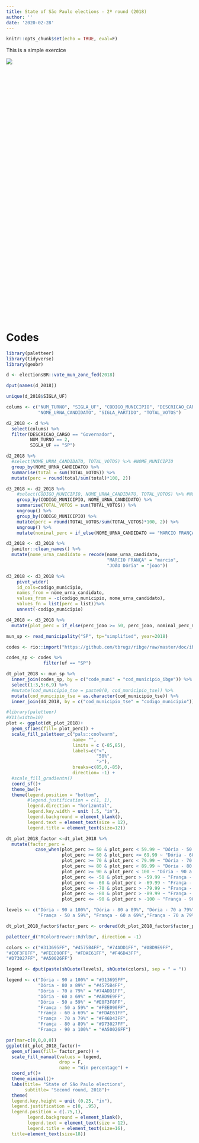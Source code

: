 ```yaml
---
title: State of São Paulo elections - 2º round (2018)
author: ''
date: '2020-02-28'
---
```


```r
knitr::opts_chunk$set(echo = TRUE, eval=F)
```
<p>This is a simple exercice</p>

![](/post/2020-02-28-state-of-são-paulo-elections-2-round-2018_files/image_2.png)

<hr style="height:500pt; visibility:hidden;" />

# Codes

```r
library(paletteer)
library(tidyverse)
library(geobr)
```


```r
d <- electionsBR::vote_mun_zone_fed(2018)
```


```r
dput(names(d_2018))

unique(d_2018$SIGLA_UF)
```


```r
colums <- c("NUM_TURNO", "SIGLA_UF", "CODIGO_MUNICIPIO", "DESCRICAO_CARGO", 
            "NOME_URNA_CANDIDATO", "SIGLA_PARTIDO", "TOTAL_VOTOS")

d2_2018 <- d %>%
  select(colums) %>% 
  filter(DESCRICAO_CARGO == "Governador",
         NUM_TURNO == 2, 
         SIGLA_UF == "SP")
```


```r
d2_2018 %>% 
  #select(NOME_URNA_CANDIDATO, TOTAL_VOTOS) %>% #NOME_MUNICIPIO
  group_by(NOME_URNA_CANDIDATO) %>% 
  summarise(total = sum(TOTAL_VOTOS)) %>%
  mutate(perc = round(total/sum(total)*100, 2))
```


```r
d3_2018 <- d2_2018 %>% 
    #select(CODIGO_MUNICIPIO, NOME_URNA_CANDIDATO, TOTAL_VOTOS) %>% #NOME_MUNICIPIO
    group_by(CODIGO_MUNICIPIO, NOME_URNA_CANDIDATO) %>% 
    summarise(TOTAL_VOTOS = sum(TOTAL_VOTOS)) %>% 
    ungroup() %>% 
    group_by(CODIGO_MUNICIPIO) %>% 
    mutate(perc = round(TOTAL_VOTOS/sum(TOTAL_VOTOS)*100, 2)) %>%
    ungroup() %>% 
    mutate(nominal_perc = if_else(NOME_URNA_CANDIDATO == "MARCIO FRANÇA", perc*-1, perc))

d3_2018 <- d3_2018 %>% 
  janitor::clean_names() %>% 
  mutate(nome_urna_candidato = recode(nome_urna_candidato,
                                      "MARCIO FRANÇA" = "marcio",
                                      "JOÃO Dória" = "joao"))

d3_2018 <- d3_2018 %>% 
    pivot_wider(
    id_cols=codigo_municipio,
    names_from = nome_urna_candidato, 
    values_from = -c(codigo_municipio, nome_urna_candidato),
    values_fn = list(perc = list))%>% 
    unnest(-codigo_municipio)

d4_2018 <- d3_2018 %>% 
  mutate(plot_perc = if_else(perc_joao >= 50, perc_joao, nominal_perc_marcio)) 
```

```r
mun_sp <- read_municipality("SP", tp="simplified", year=2018)

codes <- rio::import("https://github.com/tbrugz/ribge/raw/master/doc/ibge-tse-map.csv")

codes_sp <- codes %>% 
              filter(uf == "SP")

dt_plot_2018 <- mun_sp %>% 
  inner_join(codes_sp, by = c("code_muni" = "cod_municipio_ibge")) %>% 
  select(1:3,5:6,9) %>%
  #mutate(cod_municipio_tse = paste0(0, cod_municipio_tse)) %>% 
  mutate(cod_municipio_tse = as.character(cod_municipio_tse)) %>% 
  inner_join(d4_2018, by = c("cod_municipio_tse" = "codigo_municipio"))


```


```r
#library(paletteer)
#X11(width=10)
plot <- ggplot(dt_plot_2018)+
  geom_sf(aes(fill= plot_perc)) + 
  scale_fill_paletteer_c("pals::coolwarm",
                         name= "",
                         limits = c (-85,85),
                         labels=c("<",
                                  "50%",
                                  ">"),
                         breaks=c(85,0,-85),
                         direction= -1) +
  #scale_fill_gradientn()
  coord_sf()+
  theme_bw()+
  theme(legend.position = "bottom", 
        #legend.justification = c(1, 1),
        legend.direction = "horizontal",
        legend.key.width = unit (.5, "in"),
        legend.background = element_blank(),
        legend.text = element_text(size = 12),
        legend.title = element_text(size=12))
```


```r
dt_plot_2018_factor <-dt_plot_2018 %>% 
  mutate(factor_perc =
           case_when(plot_perc >= 50 & plot_perc < 59.99 ~ "Dória - 50 a 59%",
                     plot_perc >= 60 & plot_perc <= 69.99 ~ "Dória - 60 a 69%",
                     plot_perc >= 70 & plot_perc < 79.99 ~ "Dória - 70 a 79%",
                     plot_perc >= 80 & plot_perc < 89.99 ~ "Dória - 80 a 89%",
                     plot_perc >= 90 & plot_perc < 100 ~ "Dória - 90 a 100%",
                     plot_perc <= -50 & plot_perc > -59.99 ~ "França - 50 a 59%",
                     plot_perc <= -60 & plot_perc > -69.99 ~ "França - 60 a 69%",
                     plot_perc <= -70 & plot_perc > -79.99 ~ "França - 70 a 79%",
                     plot_perc <= -80 & plot_perc > -89.99 ~ "França - 80 a 89%",
                     plot_perc <= -90 & plot_perc > -100 ~ "França - 90 a 100%"))

levels <- c("Dória - 90 a 100%", "Dória - 80 a 89%", "Dória - 70 a 79%","Dória - 60 a 69%", "Dória - 50 a 59%", 
            "França - 50 a 59%", "França - 60 a 69%","França - 70 a 79%", "França - 80 a 89%", "França - 90 a 100%")

dt_plot_2018_factor$factor_perc <- ordered(dt_plot_2018_factor$factor_perc, levels = levels)
```


```r
paletteer_d("RColorBrewer::RdYlBu", direction = -1)

colors <- c("#313695FF", "#4575B4FF", "#74ADD1FF", "#ABD9E9FF", 
"#E0F3F8FF", "#FEE090FF", "#FDAE61FF", "#F46D43FF", 
"#D73027FF", "#A50026FF")

legend <- dput(paste(shQuote(levels), shQuote(colors), sep = " = "))

legend <- c("Dória - 90 a 100%" = "#313695FF", 
            "Dória - 80 a 89%" = "#4575B4FF", 
            "Dória - 70 a 79%" = "#74ADD1FF", 
            "Dória - 60 a 69%" = "#ABD9E9FF",
            "Dória - 50 a 59%" = "#E0F3F8FF", 
            "França - 50 a 59%" = "#FEE090FF",
            "França - 60 a 69%" = "#FDAE61FF", 
            "França - 70 a 79%" = "#F46D43FF",
            "França - 80 a 89%" = "#D73027FF", 
            "França - 90 a 100%" = "#A50026FF")
```


```r
par(mar=c(0,0,0,0))
ggplot(dt_plot_2018_factor)+
  geom_sf(aes(fill= factor_perc)) + 
  scale_fill_manual(values = legend, 
                    drop = F,
                    name = "Win percentage") +
  coord_sf()+
  theme_minimal()+
  labs(title= "State of São Paulo elections",
       subtitle= "Second round, 2018")+
  theme(
  legend.key.height = unit (0.25, "in"),
  legend.justification = c(0, .95),
  legend.position = c(.75,1),
        legend.background = element_blank(),
        legend.text = element_text(size = 12),
        legend.title = element_text(size=16),
  title=element_text(size=18))
```

